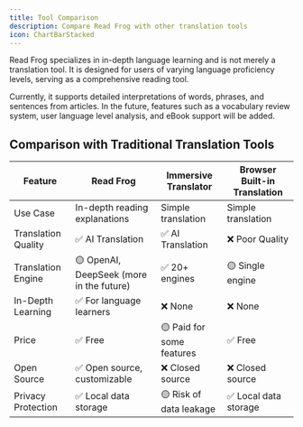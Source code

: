 ```yaml
---
title: Tool Comparison
description: Compare Read Frog with other translation tools
icon: ChartBarStacked
---
```


Read Frog specializes in in-depth language learning and is not merely a translation tool. It is designed for users of varying language proficiency levels, serving as a comprehensive reading tool.

Currently, it supports detailed interpretations of words, phrases, and sentences from articles. In the future, features such as a vocabulary review system, user language level analysis, and eBook support will be added.

## Comparison with Traditional Translation Tools

| Feature             | Read Frog                                | Immersive Translator      | Browser Built-in Translation |
| ------------------- | ---------------------------------------- | ------------------------- | ---------------------------- |
| Use Case            | In-depth reading explanations            | Simple translation        | Simple translation           |
| Translation Quality | ✅ AI Translation                        | ✅ AI Translation         | ❌ Poor Quality              |
| Translation Engine  | 🟡 OpenAI, DeepSeek (more in the future) | ✅ 20+ engines            | 🟡 Single engine             |
| In-Depth Learning   | ✅ For language learners                 | ❌ None                   | ❌ None                      |
| Price               | ✅ Free                                  | 🟡 Paid for some features | ✅ Free                      |
| Open Source         | ✅ Open source, customizable             | ❌ Closed source          | ❌ Closed source             |
| Privacy Protection  | ✅ Local data storage                    | 🟡 Risk of data leakage   | ✅ Local data storage        |
